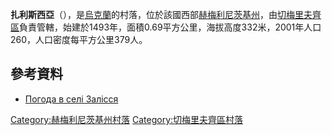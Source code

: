 {{coord|49|4|11|N|26|24|39|E|scale:100000|display=title}}

'''扎利斯西亞'''（{{lang-uk|Залісся}}），是[[烏克蘭|烏克蘭]]的村落，位於該國西部[[赫梅利尼茨基州|赫梅利尼茨基州]]，由[[切梅里夫齊區|切梅里夫齊區]]負責管轄，始建於1493年，面積0.69平方公里，海拔高度332米，2001年人口260，人口密度每平方公里379人。

==參考資料==
* [http://weather.in.ua/ua/hmel'nickaja/8344 Погода в селі Залісся] {{Wayback|url=http://weather.in.ua/ua/hmel'nickaja/8344 |date=20111220142826 }}

{{DEFAULTSORT:Залісся}}
[[Category:赫梅利尼茨基州村落|Category:赫梅利尼茨基州村落]]
[[Category:切梅里夫齊區村落|Category:切梅里夫齊區村落]]


{{Khmelnytskyi-geo-stub}}